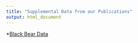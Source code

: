 ```yaml
---
title: "Supplemental Data from our Publications"
output: html_document
---
```


*[Black Bear Data](Bear_Rmd/Template4Ron.html)
